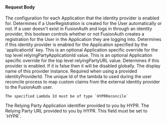 
#### Request Body

<APIBlock>
  <APIField name="identityProvider.applicationConfiguration" type="Map<UUID, Object>" optional>
    The configuration for each Application that the identity provider is enabled for.
  </APIField>
  <APIField name="identityProvider.applicationConfiguration[applicationId].createRegistration" type="Boolean" optional defaults="true">
    Determines if a UserRegistration is created for the User automatically or not. If a user doesn't exist in FusionAuth and logs in through an identity provider, this boolean controls whether or not FusionAuth creates a registration for the User in the Application they are logging into.
  </APIField>
  <APIField name="identityProvider.applicationConfiguration[applicationId].enabled" type="Boolean" optional defaults="false">
    Determines if this identity provider is enabled for the Application specified by the `applicationId` key.
  </APIField>
  <APIField name="identityProvider.applicationConfiguration[applicationId].relyingPartyApplicationId" type="String" optional>
    This is an optional Application specific override for the top level <InlineField>relyingPartyApplicationId</InlineField> value.
  </APIField>
  <APIField name="identityProvider.applicationConfiguration[applicationId].relyingPartyURL" type="String" optional>
    This is an optional Application specific override for the top level <InlineField>relyingPartyURL</InlineField> value.
  </APIField>

  <IdentityProviderDebugRequestParameter idp_since={props.idp_since} />

  <APIField name="identityProvider.enabled" type="Boolean" optional defaults="false">
    Determines if this provider is enabled. If it is false then it will be disabled globally.
  </APIField>
  <APIField name="identityProvider.name" type="String" optional since="1.61.0">
    The display name of this provider instance. Required when using a provided <InlineField>identityProviderId</InlineField>.
  </APIField>
  <APIField name="identityProvider.lambdaConfiguration.reconcileId" type="UUID" optional since="1.17.0">
    The unique Id of the lambda to used during the user reconcile process to map custom claims from the external identity provider to the FusionAuth user.

    The specified Lambda Id must be of type `HYPRReconcile`
  </APIField>

  <IdentityProviderLinkingStrategyRequestParameter idp_since={props.idp_since} idp_linking_strategy={props.idp_linking_strategy} idp_display_name={props.idp_display_name}/>

  <APIField name="identityProvider.relyingPartyApplicationId" type="String" required>
    The Relying Party Application identifier provided to you by HYPR.
  </APIField>
  <APIField name="identityProvider.relyingPartyURL" type="String" required>
    The Relying Party URL provided to you by HYPR.
  </APIField>
  <APIField name="identityProvider.type" type="String" required>
    This field must be set to `HYPR`.
  </APIField>
</APIBlock>

<JSON title="Example HYPR Request JSON" src="identity-providers/hypr-request.json" />

